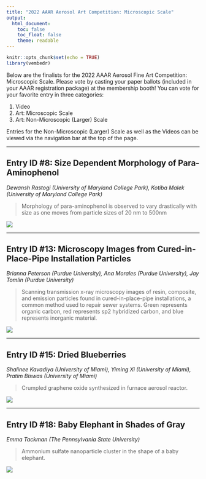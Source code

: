 ```yaml
---
title: "2022 AAAR Aerosol Art Competition: Microscopic Scale"
output: 
  html_document:
    toc: false
    toc_float: false
    theme: readable
---
```


```r
knitr::opts_chunk$set(echo = TRUE)
library(vembedr)
```

Below are the finalists for the 2022 AAAR Aerosol Fine Art Competition: Microscopic Scale. Please vote by casting your paper ballots (included in your AAAR registration package) at the membership booth! You can vote for your favorite entry in three categories:

1. Video
2. Art: Microscopic Scale
3. Art: Non-Microscopic (Larger) Scale

Entries for the Non-Microscopic (Larger) Scale as well as the Videos can be viewed via the navigation bar at the top of the page.

---

## Entry ID #8: Size Dependent Morphology of Para-Aminophenol
_Dewansh Rastogi (University of Maryland College Park), Kotiba Malek (University of Maryland College Park)_

>Morphology of para-aminophenol is observed to vary drastically with size as one moves from particle sizes of 20 nm to 500nm

![](./art/Rastogi_art_micro.jpg)

---

## Entry ID #13: Microscopy Images from Cured-in-Place-Pipe Installation Particles
_Brianna Peterson (Purdue University), Ana Morales (Purdue University), Jay Tomlin (Purdue University)_

>Scanning transmission x-ray microscopy images of resin, composite, and emission particles found in cured-in-place-pipe installations, a common method used to repair sewer systems. Green represents organic carbon, red represents sp2 hybridized carbon, and blue represents inorganic material.

![](./art/Peterson_art_micro.jpg)

---

## Entry ID #15: Dried Blueberries
_Shalinee Kavadiya (University of Miami), Yiming Xi (University of Miami), Pratim Biswas (University of Miami)_

>Crumpled graphene oxide synthesized in furnace aerosol reactor.

![](./art/Kavadiya_art_micro.jpg)

---

## Entry ID #18: Baby Elephant in Shades of Gray
_Emma Tackman (The Pennsylvania State University)_

>Ammonium sulfate nanoparticle cluster in the shape of a baby elephant.

![](./art/Tackman_art_micro.jpg)